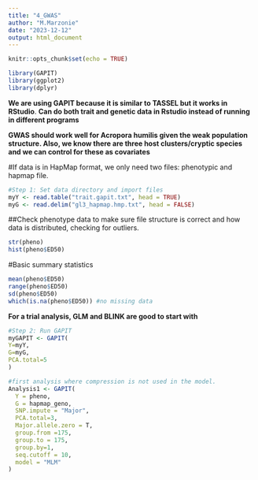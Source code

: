 ```yaml
---
title: "4_GWAS"
author: "M.Marzonie"
date: "2023-12-12"
output: html_document
---
```


```r
knitr::opts_chunk$set(echo = TRUE)
```

```r
library(GAPIT)
library(ggplot2)
library(dplyr)
```
**We are using GAPIT because it is similar to TASSEL but it works in RStudio**. 
**Can do both trait and genetic data in Rstudio instead of running in different programs**


**GWAS should work well for Acropora humilis given the weak population structure. Also, we know there are three host clusters/cryptic species and we can control for these as covariates**




#If data is in HapMap format, we only need two files: phenotypic and hapmap file. 
```r
#Step 1: Set data directory and import files
myY <- read.table("trait.gapit.txt", head = TRUE)
myG <- read.delim("gl3_hapmap.hmp.txt", head = FALSE)
```


##Check phenotype data to make sure file structure is correct and how data is distributed, checking for outliers. 
```r
str(pheno)
hist(pheno$ED50)
```

#Basic summary statistics
```r
mean(pheno$ED50)
range(pheno$ED50)
sd(pheno$ED50)
which(is.na(pheno$ED50)) #no missing data 
```


**For a trial analysis, GLM and BLINK are good to start with** 



```r
#Step 2: Run GAPIT
myGAPIT <- GAPIT(
Y=myY,
G=myG,
PCA.total=5
)
```



```r
#first analysis where compression is not used in the model. 
Analysis1 <- GAPIT(
  Y = pheno,
  G = hapmap_geno,
  SNP.impute = "Major",
  PCA.total=3,
  Major.allele.zero = T,
  group.from =175,
  group.to = 175,
  group.by=1, 
  seq.cutoff = 10,
  model = "MLM"
)
```







